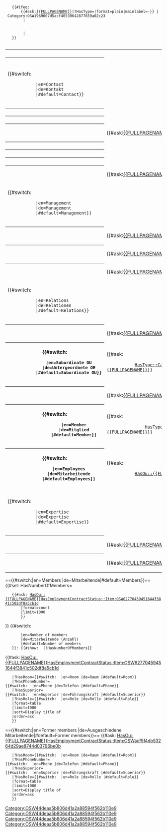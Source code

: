 <table class="info_box">
    <tr>
        <th class="heading" colspan="2">{{{_label_schema|Organizational unit}}}</th>
    </tr>
    <tr>
        <th>{{{_label_acronym|Acronym}}}</th>
        <td>{{{abbreviation|}}}</td>
    </tr>
    <tr>
        <td class="subheading" colspan="2">{{#switch:{{USERLANGUAGECODE}}
            |en=Contact
            |de=Kontakt
            |#default=Contact}}
        </td>
    </tr>
    <tr>
        <th>{{{_label_website|Website}}}</th>
        <td>{{{website|}}}</td>
    </tr>
    <tr>
        <th>{{{_label_email|E-mail}}}</th>
        <td>{{{email|}}}</td>
    </tr>
    <tr>
        <th>{{{_label_mailing_list|Mailing list}}}</th>
        <td>{{#ask:[[{{FULLPAGENAME}}]]|?HasMailingList=|format=plain|mainlabel=-}}</td>
    </tr>
    <tr>
        <th>{{{_label_phone_number|Phone number}}}</th>
        <td>{{{phone_number|}}}</td>
    </tr>
    <tr>
        <th>{{{_label_fax_number|Fax number}}}</th>
        <td>{{{fax_number|}}}</td>
    </tr>
    <tr>
        <th>{{{_label_postal_address|Postal address}}}</th>
        <td>{{{postal_address|}}}</td>
    </tr>
    <tr>
        <th>{{{_label_site|Site}}}</th>
        <td>{{#ask:[[{{FULLPAGENAME}}]]|?IsLocatedIn=|format=plain|mainlabel=-}}</td>
    </tr>
    <tr>
        <td class="subheading" colspan="2">{{#switch:{{USERLANGUAGECODE}}
            |en=Management
            |de=Management
            |#default=Management}}
        </td>
    </tr>
    <tr>
        <th>{{{_label_manager|Manager}}}</th>
        <td>{{#ask:[[{{FULLPAGENAME}}]]|?HasManager=|format=plain|mainlabel=-}}</td>
    </tr>
    <tr>
        <th>{{{_label_deputy_manager|Deputy manager}}}</th>
        <td>{{#ask:[[{{FULLPAGENAME}}]]|?HasDeputyManager=|format=plain|mainlabel=-}}</td>
    </tr>
    <tr>
        <th>{{{_label_secretary|Secretary}}}</th>
        <td>{{#ask:[[{{FULLPAGENAME}}]]|?HasSecretary=|format=plain|mainlabel=-}}</td>
    </tr>
    <tr>
        <td class="subheading" colspan="2">{{#switch:{{USERLANGUAGECODE}}
            |en=Relations
            |de=Relationen
            |#default=Relations}}
        </td>
    </tr>
    <tr>
        <th>{{{_label_superordinate_ou|Superordinate OU}}}</th>
        <td>{{#ask:[[{{FULLPAGENAME}}]]|?HasSuperOrdinateOu=|format=plain|mainlabel=-}}</td>
    </tr>
    <tr>
        <th>{{#switch:{{USERLANGUAGECODE}}
            |en=Subordinate OU
            |de=Untergeordnete OE
            |#default=Subordinate OU}}
        </th>
        <td>{{#ask:
            [[HasType::Category:OSW3cb8cef2225e403092f098f99bc4c472]][[HasSuperordinateOu::{{FULLPAGENAME}}]]}}
        </td>
    </tr>
    <tr>
        <th>{{{_label_member_of|Member of}}}</th>
        <td>{{#ask:[[{{FULLPAGENAME}}]]|?IsMemberOf=|format=plain|mainlabel=-}}</td>
    </tr>
    {{#ifeq:
        {{#ask:[[{{FULLPAGENAME}}]]|?HasType=|format=plain|mainlabel=-}} | Category:OSW1969007d5acf40539642877659a02c23
         | <!-- is of type Category:Organization: show member (organizations) -->
        <tr>
            <th>{{#switch:{{USERLANGUAGECODE}}
                |en=Member
                |de=Mitglied
                |#default=Member}}
            </th>
            <td>{{#ask:
                [[HasType::Category:OSW3cb8cef2225e403092f098f99bc4c472]][[IsMemberOf::{{FULLPAGENAME}}]]}}
            </td>
        </tr>
         | <!-- show nothing -->
    }}
    <tr>
        <th>{{#switch:{{USERLANGUAGECODE}}
            |en=Employees
            |de=Mitarbeitende
            |#default=Employees}}
        </th>
        <td>{{#ask:
            [[Category:OSW44deaa5b806d41a2a88594f562b110e9]][[HasOu::{{FULLPAGENAME}}]]}}
        </td>
    </tr>
    <tr>
        <td class="subheading" colspan="2">{{#switch:{{USERLANGUAGECODE}}
            |en=Expertise
            |de=Expertise
            |#default=Expertise}}
        </td>
    </tr>
    <tr>
        <th>{{{_label_competence|Competence}}}</th>
        <td>{{#ask:[[{{FULLPAGENAME}}]]|?HasCompetence=|format=plain|mainlabel=-}}</td>
    </tr>
    <tr>
        <th>{{{_label_topic|Topic}}}</th>
        <td>{{#ask:[[{{FULLPAGENAME}}]]|?HasTopic=|format=plain|mainlabel=-}}</td>
    </tr>
</table>
<!-- Overview of Members -->
=={{#switch:{{USERLANGUAGECODE}}|en=Members |de=Mitarbeitende|#default=Members}}==
{{#set: HasNumberOfMembers=
    {{#ask: [[Category:OSW44deaa5b806d41a2a88594f562b110e9]][[HasOu::{{FULLPAGENAME}}]][[HasEmploymentContractStatus::Item:OSW62770459451644f3841c502df8a5cb1d]]
        |format=count
        |limit=1000
        }}
}}
{{#switch:{{USERLANGUAGECODE}}
        |en=Number of members
        |de=Mitarbeitende (Anzahl)
        |#default=Number of members
    }}: {{#show: {{FULLPAGENAME}} |?HasNumberOfMembers}}
{{#ask: [[Category:OSW44deaa5b806d41a2a88594f562b110e9]][[HasOu::{{FULLPAGENAME}}]][[HasEmploymentContractStatus::Item:OSW62770459451644f3841c502df8a5cb1d]]
    |?HasRoom={{#switch: {{USERLANGUAGECODE}} |en=Room |de=Raum |#default=Room}}
    |?HasPhoneNumber={{#switch: {{USERLANGUAGECODE}} |en=Phone |de=Telefon |#default=Phone}}
    |?HasSuperior={{#switch: {{USERLANGUAGECODE}} |en=Superior |de=Führungskraft |#default=Superior}}
    |?HasRole={{#switch: {{USERLANGUAGECODE}} |en=Role |de=Rolle |#default=Role}}
    |format=table
    |limit=1000
    |sort=Display title of
    |order=asc
    }}
=={{#switch:{{USERLANGUAGECODE}}|en=Former members |de=Ausgeschiedene Mitarbeitende|#default=Former members}}==
{{#ask: [[Category:OSW44deaa5b806d41a2a88594f562b110e9]][[HasOu::{{FULLPAGENAME}}]][[HasEmploymentContractStatus::Item:OSWacf5f4db53264d29ae8744d03796be0b]]
    |?HasRoom={{#switch: {{USERLANGUAGECODE}} |en=Room |de=Raum |#default=Room}}
    |?HasPhoneNumber={{#switch: {{USERLANGUAGECODE}} |en=Phone |de=Telefon |#default=Phone}}
    |?HasSuperior={{#switch: {{USERLANGUAGECODE}} |en=Superior |de=Führungskraft |#default=Superior}}
    |?HasRole={{#switch: {{USERLANGUAGECODE}} |en=Role |de=Rolle |#default=Role}}
    |format=table
    |limit=1000
    |sort=Display title of
    |order=asc
    }}